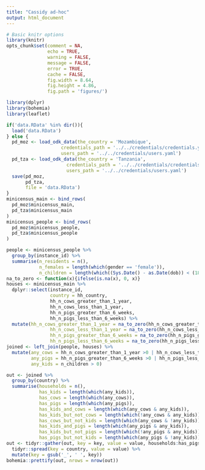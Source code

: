 ```yaml
---
title: "Cassidy ad-hoc"
output: html_document
---
```


```r
# Basic knitr options
library(knitr)
opts_chunk$set(comment = NA, 
               echo = TRUE, 
               warning = FALSE, 
               message = FALSE, 
               error = TRUE, 
               cache = FALSE,
               fig.width = 8.64,
               fig.height = 4.86,
               fig.path = 'figures/')
```

```r
library(dplyr)
library(bohemia)
library(leaflet)
```

```r
if('data.RData' %in% dir()){
  load('data.RData')
} else {
  pd_moz <- load_odk_data(the_country = 'Mozambique',
                    credentials_path = '../../credentials/credentials.yaml',
                    users_path = '../../credentials/users.yaml')
  pd_tza <- load_odk_data(the_country = 'Tanzania',
                      credentials_path = '../../credentials/credentials.yaml',
                      users_path = '../../credentials/users.yaml')
  save(pd_moz,
       pd_tza,
       file = 'data.RData')
}
minicensus_main <- bind_rows(
  pd_moz$minicensus_main,
  pd_tza$minicensus_main
)
minicensus_people <- bind_rows(
  pd_moz$minicensus_people,
  pd_tza$minicensus_people
)
```

```r
people <- minicensus_people %>%
  group_by(instance_id) %>%
  summarise(n_residents = n(),
            n_females = length(which(gender == 'female')),
            n_children = length(which((Sys.Date() - as.Date(dob)) < (18 * 365.25) )))
na_to_zero <- function(x){ifelse(is.na(x), 0, x)}
houses <- minicensus_main %>%
  dplyr::select(instance_id,
                country = hh_country,
                hh_n_cows_greater_than_1_year,
                hh_n_cows_less_than_1_year,
                hh_n_pigs_greater_than_6_weeks,
                hh_n_pigs_less_than_6_weeks) %>%
  mutate(hh_n_cows_greater_than_1_year = na_to_zero(hh_n_cows_greater_than_1_year),
                hh_n_cows_less_than_1_year = na_to_zero(hh_n_cows_less_than_1_year),
                hh_n_pigs_greater_than_6_weeks = na_to_zero(hh_n_pigs_greater_than_6_weeks),
                hh_n_pigs_less_than_6_weeks = na_to_zero(hh_n_pigs_less_than_6_weeks))
joined <- left_join(people, houses) %>%
  mutate(any_cows = hh_n_cows_greater_than_1_year >0 | hh_n_cows_less_than_1_year > 0,
         any_pigs = hh_n_pigs_greater_than_6_weeks >0 | hh_n_pigs_less_than_6_weeks > 0,
         any_kids = n_children > 0)
```


```r
out <- joined %>%
  group_by(country) %>%
  summarise(households = n(),
            has_kids = length(which(any_kids)),
            has_cows = length(which(any_cows)),
            has_pigs = length(which(any_pigs)),
            has_kids_and_cows = length(which(any_cows & any_kids)),
            has_kids_but_not_cows = length(which(!any_cows & any_kids)),
            has_cows_but_not_kids = length(which(any_cows & !any_kids)),
            has_kids_and_pigs = length(which(any_pigs & any_kids)),
            has_kids_but_not_pigs = length(which(!any_pigs & any_kids)),
            has_pigs_but_not_kids = length(which(any_pigs & !any_kids)))
out <- tidyr::gather(out, key = key, value = value, households:has_pigs_but_not_kids) %>%
  tidyr::spread(key = country, value = value) %>%
  mutate(key = gsub('_', ' ', key))
bohemia::prettify(out, nrows = nrow(out))
```